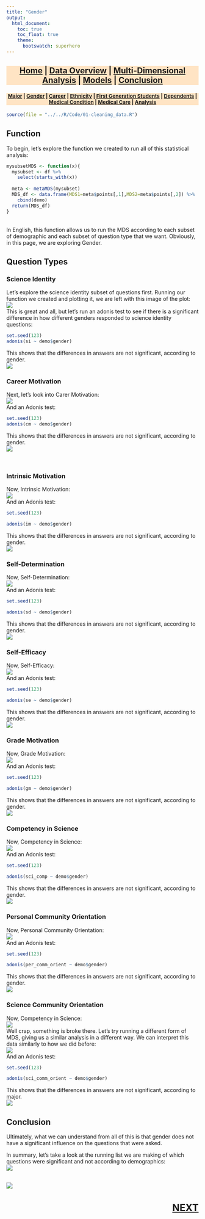 ```yaml
---
title: "Gender"
output:
  html_document:
    toc: true
    toc_float: true
    theme:
      bootswatch: superhero
---
```


<h3 style="background-color:bisque;text-align:center;font-size:150%;">[Home](https://pbischoff3.github.io/Projects/BIOL_3100) | [Data Overview](https://pbischoff3.github.io/Projects/BIOL_3100/data_overview/) | [Multi-Dimensional Analysis](https://pbischoff3.github.io/Projects/BIOL_3100/multi_dimensional_analysis/) | [Models](https://pbischoff3.github.io/Projects/BIOL_3100/models/) | [Conclusion](https://pbischoff3.github.io/Projects/BIOL_3100/Conclusion/)</h3>

<h4 style="background-color:bisque;text-align:center;font-size:95%;">[Major](https://pbischoff3.github.io/Projects/BIOL_3100/multi_dimensional_analysis/Major/) | [Gender](https://pbischoff3.github.io/Projects/BIOL_3100/multi_dimensional_analysis/Gender/) | [Career](https://pbischoff3.github.io/Projects/BIOL_3100/multi_dimensional_analysis/career/) | [Ethnicity](https://pbischoff3.github.io/Projects/BIOL_3100/multi_dimensional_analysis/Ethnicity/) | [First Generation Students](https://pbischoff3.github.io/Projects/BIOL_3100/multi_dimensional_analysis/fgs/) | [Dependents](https://pbischoff3.github.io/Projects/BIOL_3100/multi_dimensional_analysis/dependents/)      | [Medical Condition](https://pbischoff3.github.io/Projects/BIOL_3100/multi_dimensional_analysis/medical_condition/) | [Medical Care](https://pbischoff3.github.io/Projects/BIOL_3100/multi_dimensional_analysis/medical_care/) | [Analysis](https://pbischoff3.github.io/Projects/BIOL_3100/multi_dimensional_analysis/analysis/)</h4>
  
```r
source(file = "../../R/Code/01-cleaning_data.R")
```


## Function
To begin, let's explore the function we created to run all of this statistical analysis:
```r
mysubsetMDS <- function(x){
  mysubset <- df %>% 
    select(starts_with(x))
  
  meta <- metaMDS(mysubset)
  MDS_df <- data.frame(MDS1=meta$points[,1],MDS2=meta$points[,2]) %>%
    cbind(demo)
  return(MDS_df)
}
```
<br>
In English, this function allows us to run the MDS according to each subset of demographic and each subset of question type that we want. Obviously, in this page, we are exploring Gender.

## Question Types
### Science Identity
Let's explore the science identity subset of questions first. Running our function we created and plotting it, we are left with this image of the plot:<br>
![](../../R/Images/gender/si.png)
<br> This is great and all, but let's run an adonis test to see if there is a significant difference in how different genders responded to science identity questions:
```r
set.seed(123)
adonis(si ~ demo$gender)
```
This shows that the differences in answers are not significant, according to gender. <br>
![](../../R/Images/what_is_MDS/no.gif)
<br>

### Career Motivation
Next, let's look into Carer Motivation: <br>
![](../../R/Images/gender/cm.png)
<br>
And an Adonis test:
```r
set.seed(123)
adonis(cm ~ demo$gender)
```
This shows that the differences in answers are not significant, according to gender. <br>
![](../../R/Images/what_is_MDS/no.gif)

<br>

### Intrinsic Motivation
Now, Intrinsic Motivation: <br>
![](../../R/Images/gender/im.png)
<br>
And an Adonis test:
```r
set.seed(123)

adonis(im ~ demo$gender)
```
This shows that the differences in answers are not significant, according to gender. <br>
![](../../R/Images/what_is_MDS/no.gif)

### Self-Determination
Now, Self-Determination: <br>
![](../../R/Images/gender/sd.png)
<br>
And an Adonis test:
```r
set.seed(123)

adonis(sd ~ demo$gender)
```
This shows that the differences in answers are not significant, according to gender. <br>
![](../../R/Images/what_is_MDS/no.gif)

### Self-Efficacy
Now, Self-Efficacy: <br>
![](../../R/Images/gender/se.png)
<br>
And an Adonis test:
```r
set.seed(123)

adonis(se ~ demo$gender)
```
This shows that the differences in answers are not significant, according to gender. <br>
![](../../R/Images/what_is_MDS/no.gif)

### Grade Motivation
Now, Grade Motivation: <br>
![](../../R/Images/gender/gm.png)
<br>
And an Adonis test:
```r
set.seed(123)

adonis(gm ~ demo$gender)
```
This shows that the differences in answers are not significant, according to gender. <br>
![](../../R/Images/what_is_MDS/no.gif)

### Competency in Science
Now, Competency in Science: <br>
![](../../R/Images/gender/sci_comp.png)
<br>
And an Adonis test:
```r
set.seed(123)

adonis(sci_comp ~ demo$gender)
```
This shows that the differences in answers are not significant, according to gender. <br>
![](../../R/Images/what_is_MDS/no.gif)

### Personal Community Orientation
Now, Personal Community Orientation: <br>
![](../../R/Images/gender/per_comm_orient.png)
<br>
And an Adonis test:
```r
set.seed(123)

adonis(per_comm_orient ~ demo$gender)
```
This shows that the differences in answers are not significant, according to gender. <br>
![](../../R/Images/what_is_MDS/no.gif)

### Science Community Orientation
Now, Competency in Science: <br>
![](../../R/Images/gender/sci_comm_orient1.png)
<br> Well crap, something is broke there. Let's try running a different form of MDS, giving us a similar analysis in a different way. We can interpret this data similarly to how we did before:
<br> 
![](../../R/Images/gender/sci_comm_orient2.png)
<br>
And an Adonis test:
```r
set.seed(123)

adonis(sci_comm_orient ~ demo$gender)
```
This shows that the differences in answers are not significant, according to major. <br>
![](../../R/Images/what_is_MDS/no.gif)

## Conclusion
Ultimately, what we can understand from all of this is that gender does not have a significant influence on the questions that were asked. <br>

In summary, let's take a look at the running list we are making of which questions were significant and not according to demographics: <br>
![](../../R/Images/gender/table.png)
<br> <br>

![](../../R/Images/gender/conclusion.gif)

<h3 style="text-align:right;font-size:180%;">[**NEXT**](https://pbischoff3.github.io/Projects/BIOL_3100/multi_dimensional_analysis/career/)
